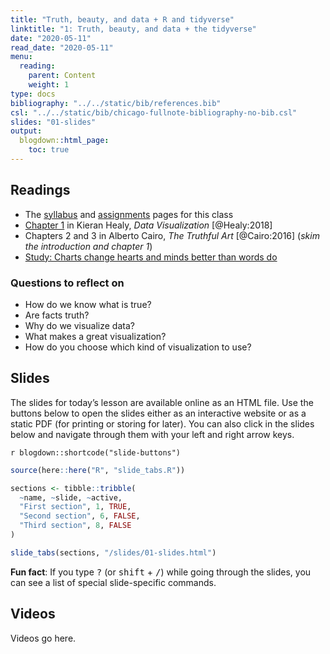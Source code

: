 ```yaml
---
title: "Truth, beauty, and data + R and tidyverse"
linktitle: "1: Truth, beauty, and data + the tidyverse"
date: "2020-05-11"
read_date: "2020-05-11"
menu:
  reading:
    parent: Content
    weight: 1
type: docs
bibliography: "../../static/bib/references.bib"
csl: "../../static/bib/chicago-fullnote-bibliography-no-bib.csl"
slides: "01-slides"
output:
  blogdown::html_page:
    toc: true
---
```


## Readings

- The [syllabus](/syllabus/) and [assignments](/assignment/) pages for this class
- <i class="fas fa-book"></i> [Chapter 1](http://socviz.co/lookatdata.html) in Kieran Healy, *Data Visualization* [@Healy:2018]
- <i class="fas fa-book"></i> Chapters 2 and 3 in Alberto Cairo, *The Truthful Art* [@Cairo:2016] (*skim the introduction and chapter 1*)
- <i class="fas fa-external-link-square-alt"></i> [Study: Charts change hearts and minds better than words do](https://www.washingtonpost.com/news/wonk/wp/2018/06/15/study-charts-change-hearts-and-minds-better-than-words-do/?utm_term=.4474599c0d5e)


### Questions to reflect on

- How do we know what is true?
- Are facts truth?
- Why do we visualize data?
- What makes a great visualization?
- How do you choose which kind of visualization to use?


## Slides

The slides for today's lesson are available online as an HTML file. Use the buttons below to open the slides either as an interactive website or as a static PDF (for printing or storing for later). You can also click in the slides below and navigate through them with your left and right arrow keys.

`r blogdown::shortcode("slide-buttons")`

```r
source(here::here("R", "slide_tabs.R"))

sections <- tibble::tribble(
  ~name, ~slide, ~active,
  "First section", 1, TRUE,
  "Second section", 6, FALSE,
  "Third section", 8, FALSE
)

slide_tabs(sections, "/slides/01-slides.html")
```

:::fyi
**Fun fact**: If you type <kbd>?</kbd> (or <kbd>shift</kbd> + <kbd>/</kbd>) while going through the slides, you can see a list of special slide-specific commands.
:::


## Videos

Videos go here.
